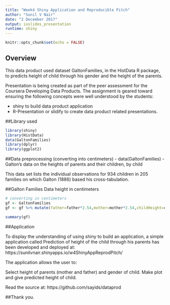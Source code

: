 ---
title: "Week4 Shiny Application and Reproducible Pitch"
author: "Sunil V Nair"
date: "2 December 2017"
output: ioslides_presentation
runtime: shiny
---

```{r setup, include=FALSE}
knitr::opts_chunk$set(echo = FALSE)
```

## Overview

This data product used dataset GaltonFamilies, in the HistData R package, to predicts height of child through his gender and the 
height of the parents.

Presentation is being created as part of the peer assessment for the Coursera Developing Data Products. The assignment is geared 
toward ensuring the following concepts were well understood by the students:

  * shiny to build data product application
  * R-Presentation or slidify to create data product related presentations.

##Library used

```{r dl ,echo = TRUE }
library(shiny)
library(HistData)
data(GaltonFamilies)
library(dplyr)
library(ggplot2)

```

##Data preprocessing (converting into centimeters)
     - data(GaltonFamilies)
     - Galton's data on the heights of parents and their children, by child

This data set lists the individual observations for 934 children in 205 families on which Galton (1886) based his cross-tabulation.

##Galton Families Data height in centimeters
```{r cnv , echo = TRUE}

# converting in centimeters
gf <- GaltonFamilies
gf <- gf %>% mutate(father=father*2.54,mother=mother*2.54,childHeight=childHeight*2.54)

```
```{r summ , echo = TRUE}
summary(gf)
```

##Application

To display the understanding of using shiny to build an application, a simple application called Prediction of height of the child through his parents has been developed and deployed at: https://sunilvnair.shinyapps.io/w4ShinyAppReprodPitch/

The application allows the user to:

Select height of parents (mother and father) and gender of child. Make plot and give predicted height of child.

Read the source at: https://github.com/sayids/dataprod

##Thank you.



